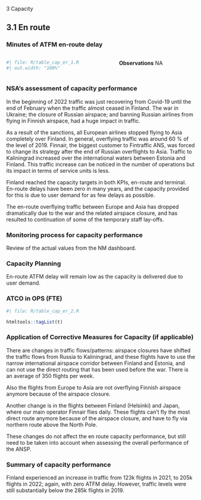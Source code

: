 [3 Capacity]{class="fakeh1"}

## 3.1 En route
### Minutes of ATFM en-route delay

:::: {.columns}
  
::: {.column width="55%"}

```{r}
#| file: R/table_cap_er_1.R
#| out.width: "100%"
```
:::

::: {.column width="1%"}
:::

::: {.column width="44%"}

**Observations**
NA
:::
::::


### NSA's assessment of capacity performance
In the beginning of 2022 traffic was just recovering from Covid-19 until the end of February when the traffic almost ceased in Finland. The war in Ukraine; the closure of Russian airspace; and banning Russian airlines from flying in Finnish airspace, had a huge impact in traffic. 
As a result of the sanctions, all European airlines stopped flying to Asia completely over Finland. In general, overflying traffic was around 60 % of the level of 2019. Finnair, the biggest customer to Fintraffic ANS, was forced to change its strategy after the end of Russian overflights to Asia. Traffic to Kaliningrad increased over the international waters between Estonia and Finland. This traffic increase can be noticed in the number of operations but its impact in terms of service units is less. 
Finland reached the capacity targets in both KPIs, en-route and terminal. En-route delays have been zero in many years, and the capacity provided for this is due to user demand for as few delays as possible.
The en-route overflying traffic between Europe and Asia has dropped dramatically due to the war and the related airspace closure, and has resulted to continuation of some of the temporary staff lay-offs.

### Monitoring process for capacity performance
Review of the actual values from the NM dashboard.

### Capacity Planning
En-route ATFM delay will remain low as the capacity is delivered due to user demand.

### ATCO in OPS (FTE)

```{r}
#| file: R/table_cap_er_2.R
```
```{r}
htmltools::tagList(t)
```



### Application of Corrective Measures for Capacity (if applicable)
There are changes in traffic flows/patterns: airspace closures have shifted the traffic flows from Russia to Kaliningrad, and these flights have to use the narrow international airspace corridor between Finland and Estonia, and can not use the direct routing that has been used before the war. There is an average of 350 flights per week.
Also the flights from Europe to Asia are not overflying Finnish airspace anymore because of the airspace closure.
Another change is in the flights between Finland (Helsinki) and Japan, where our main operator Finnair flies daily. These flights can't fly the most direct route anymore because of the airspace closure, and have to fly via northern route above the North Pole. 
These changes do not affect the en route capacity performance, but still need to be taken into account when assessing the overall performance of the ANSP.

### Summary of capacity performance
Finland experienced an increase in traffic from 123k flights in 2021, to 205k flights in 2022; again, with zero ATFM delay. However, traffic levels were still substantially below the 285k flights in 2019.